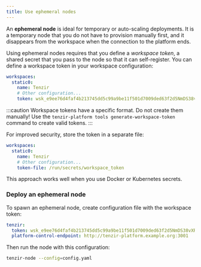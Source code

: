 ```yaml
---
title: Use ephemeral nodes
---
```


An **ephemeral node** is ideal for temporary or auto-scaling deployments. It
is a temporary node that you do not have to provision manually first, and
it disappears from the workspace when the connection to the platform ends.

Using ephemeral nodes requires that you define a *workspace token*, a shared
secret that you pass to the node so that it can self-register. You can define a
workspace token in your workspace configuration:

```yaml title="workspaces.yaml"
workspaces:
  static0:
    name: Tenzir
    # Other configuration...
    token: wsk_e9ee76d4faf4b213745dd5c99a9be11f501d7009ded63f2d5NmDS38vXR
```

:::caution
Workspace tokens have a specific format. Do not create them manually!
Use the `tenzir-platform tools generate-workspace-token` command to create
valid tokens.
:::

For improved security, store the token in a separate file:

```yaml title="workspaces.yaml"
workspaces:
  static0:
    name: Tenzir
    # Other configuration...
    token-file: /run/secrets/workspace_token
```

This approach works well when you use Docker or Kubernetes secrets.

### Deploy an ephemeral node

To spawn an ephemeral node, create configuration file with the workspace token:

```yaml title="config.yaml"
tenzir:
  token: wsk_e9ee76d4faf4b213745dd5c99a9be11f501d7009ded63f2d5NmDS38vXR
  platform-control-endpoint: http://tenzir-platform.example.org:3001
```

Then run the node with this configuration:

```bash
tenzir-node --config=config.yaml
```
